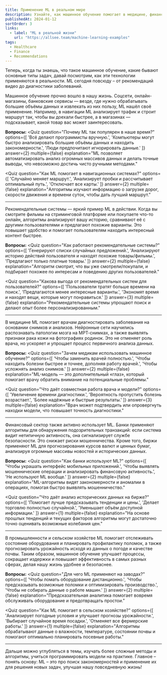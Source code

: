 ```yaml
---
title: Применение ML в реальном мире
description: Узнайте, как машинное обучение помогает в медицине, финансах и других важных сферах жизни.
publishedAt: 2024-01-12
sortOrder: 3
links:
  - label: "ML в реальной жизни"
    url: "https://allsee.team/machine-learning-examples"
tags:
  - Healthcare 
  - Finance 
  - Recommendations 
---
```

Теперь, когда ты знаешь, что такое машинное обучение, какие бывают основные типы задач, давай посмотрим, как эти технологии применяются в реальности. ML сегодня повсюду – от рекомендаций видео до диагностики заболеваний.

Машинное обучение прочно вошло в нашу жизнь. Соцсети, онлайн-магазины, банковские сервисы — везде, где нужно обрабатывать большие объёмы данных и извлекать из них пользу, ML нашёл своё применение. Например, в навигации ML анализирует трафик и строит маршрут так, чтобы вы доехали быстрее, а в магазинах — подсказывает, какой товар вас может заинтересовать.

**Вопросы:**
<Quiz
   question="Почему ML так популярен в наше время?"
   options={[
      'Всё делают программисты вручную.',
      'Компьютеры могут быстро анализировать большие объёмы данных и находить закономерности.',
      'Люди предпочитают игнорировать данные.'
   ]}
   answer={2}
   multiple={false}
   explanation="ML позволяет автоматизировать анализ огромных массивов данных и делать точные выводы, что невозможно достичь чисто ручными методами."
></Quiz>

<Quiz
   question="Как ML помогает в навигационных системах?"
   options={[
      'Случайно меняет маршрут.',
      'Анализирует пробки и рассчитывает оптимальный путь.',
      'Отключает все карты.'
   ]}
   answer={2}
   multiple={false}
   explanation="Алгоритмы изучают информацию о загрузке дорог, скорости движения и времени суток, чтобы дать лучший маршрут."
></Quiz>
---

Рекомендательные системы — яркий пример ML в действии. Когда вы смотрите фильмы на стриминговой платформе или покупаете что-то онлайн, алгоритмы анализируют вашу историю, сравнивают её с другими пользователями и предлагают похожие варианты. Это повышает удобство и помогает пользователям находить интересный контент быстрее.

**Вопросы:**
<Quiz
   question="Как работают рекомендательные системы?"
   options={[
      'Генерируют списки случайных предложений.',
      'Анализируют историю действий пользователя и находят похожие товары/фильмы.',
      'Предлагают только платные товары.'
   ]}
   answer={2}
   multiple={false}
   explanation="Алгоритм смотрит, что вы уже смотрели/покупали, и подбирает похожее по интересам и поведению других пользователей."
></Quiz>

<Quiz
   question="Какова выгода от рекомендательных систем для пользователей?"
   options={[
      'Пользователи тратят больше времени на поиск.',
      'Предлагаются менее интересные варианты.',
      'Экономят время и находят вещи, которые могут понравиться.'
   ]}
   answer={3}
   multiple={false}
   explanation="Рекомендательные системы упрощают поиск и делают опыт более персонализированным."
></Quiz>
---

В медицине ML помогает врачам диагностировать заболевания на основании снимков и анализов. Нейронные сети научились распознавать патологии мозга на МРТ-снимках, а также выявлять признаки рака кожи на фотографиях родинок. Это не отменяет роль врача, но ускоряет и упрощает процесс первичного анализа данных.

**Вопросы:**
<Quiz
   question="Зачем медикам использовать машинное обучение?"
   options={[
      'Чтобы заменить врачей полностью.',
      'Чтобы находить болезни быстрее и точнее, дополняя работу врачей.',
      'Чтобы усложнять анализ снимков.'
   ]}
   answer={2}
   multiple={false}
   explanation="ML-модель — это дополнительный «глаз», который помогает врачу обратить внимание на потенциальные проблемы."
></Quiz>

<Quiz
   question="Что даёт совместная работа врача и модели?"
   options={[
      'Увеличение времени диагностики.',
      'Вероятность пропустить болезнь возрастает.',
      'Более надёжные и быстрые результаты.'
   ]}
   answer={3}
   multiple={false}
   explanation="Врач может подтвердить или опровергнуть находки модели, что повышает точность диагностики."
></Quiz>
---

Финансовый сектор также активно использует ML. Банки применяют алгоритмы для обнаружения подозрительных транзакций: если система видит нетипичную активность, она сигнализирует службе безопасности. Это снижает риски мошенничества. Кроме того, биржи применяют ML для прогнозирования курсов валют и ценных бумаг, анализируя огромные массивы новостей и исторических данных.

**Вопросы:**
<Quiz
   question="Как банки используют ML?"
   options={[
      'Чтобы украшать интерфейс мобильных приложений.',
      'Чтобы выявлять мошеннические операции и анализировать финансовую активность.',
      'Не используют ML вообще.'
   ]}
   answer={2}
   multiple={false}
   explanation="ML-алгоритмы видят закономерности и аномалии в операциях, помогая быстро выявлять мошенничество."
></Quiz>

<Quiz
   question="Что даёт анализ исторических данных на бирже?"
   options={[
      'Помогает лучше предсказывать тенденции и цены.',
      'Делает торговлю полностью случайной.',
      'Уменьшает объём доступной информации.'
   ]}
   answer={1}
   multiple={false}
   explanation="На основе прошлых тенденций и текущих факторов алгоритмы могут достаточно точно оценивать возможные колебания цен."
></Quiz>
---

В промышленности и сельском хозяйстве ML помогает отслеживать состояние оборудования и планировать профилактику поломок, а также прогнозировать урожайность исходя из данных о погоде и качестве почвы. Таким образом, машинное обучение улучшает процессы, сокращает издержки и повышает эффективность в самых разных сферах, делая нашу жизнь удобнее и безопаснее.

**Вопросы:**
<Quiz
   question="Для чего ML применяют на заводах?"
   options={[
      'Чтобы ломать оборудование дистанционно.',
      'Чтобы предсказывать возможные поломки и оптимизировать производство.',
      'Чтобы не собирать данные о работе машин.'
   ]}
   answer={2}
   multiple={false}
   explanation="Предсказательная аналитика помогает вовремя обслуживать оборудование и предотвращать простои."
></Quiz>

<Quiz
   question="Как ML помогает в сельском хозяйстве?"
   options={[
      'Анализирует погодные условия и улучшает прогнозы урожайности.',
      'Выбирает случайное время посадки.',
      'Отменяет все фермерские работы.'
   ]}
   answer={1}
   multiple={false}
   explanation="Алгоритмы обрабатывают данные о влажности, температуре, состоянии почвы и помогают оптимально планировать посевные работы."
></Quiz>
---
Дальше можно углубляться в темы, изучать более сложные методы и алгоритмы, учиться программировать модели на практике. Главное – понять основу: ML – это про поиск закономерностей и применение их для решения новых задач, улучшая нашу повседневную жизнь!
